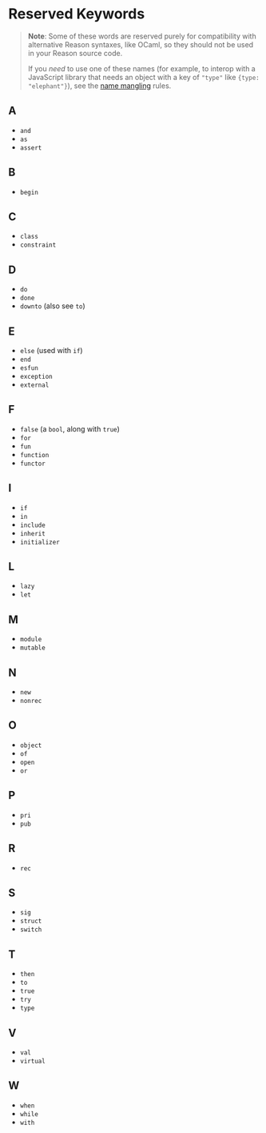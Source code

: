 # Reserved Keywords

> **Note**: Some of these words are reserved purely for compatibility with alternative Reason syntaxes, like OCaml, so they should not be used in your Reason source code.
>
> If you _need_ to use one of these names (for example, to interop with a JavaScript library that needs an object with a key of `"type"` like `{type: "elephant"}`), see the [name mangling](/docs/reason-compiler/latest/name-mangling) rules.

## A

- `and`
- `as`
- `assert`

## B

- `begin`

## C

- `class`
- `constraint`

## D

- `do`
- `done`
- `downto` (also see `to`)

## E

- `else` (used with `if`)
- `end`
- `esfun`
- `exception`
- `external`

## F

- `false` (a `bool`, along with `true`)
- `for`
- `fun`
- `function`
- `functor`

## I

- `if`
- `in`
- `include`
- `inherit`
- `initializer`

## L

- `lazy`
- `let`

## M

- `module`
- `mutable`

## N

- `new`
- `nonrec`

## O

- `object`
- `of`
- `open`
- `or`

## P

- `pri`
- `pub`

## R

- `rec`

## S

- `sig`
- `struct`
- `switch`

## T

- `then`
- `to`
- `true`
- `try`
- `type`

## V

- `val`
- `virtual`

## W

- `when`
- `while`
- `with`
